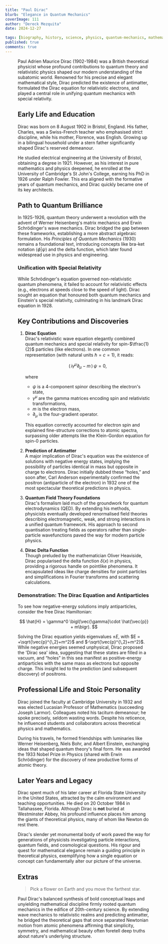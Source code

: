 ```yaml
---
title: "Paul Dirac"
blurb: "Elegance in Quantum Mechanics"
coverImage: 111
author: "Dereck Mezquita"
date: 2024-12-27

tags: [biography, history, science, physics, quantum-mechanics, mathematics]
published: true
comments: true
---
```


<Figure src="/references/biography_paul-dirac/Paul_Dirac,_1933.jpg" />

Paul Adrien Maurice Dirac (1902-1984) was a British theoretical physicist whose profound contributions to quantum theory and relativistic physics shaped our modern understanding of the subatomic world. Renowned for his precise and elegant mathematical style, Dirac predicted the existence of antimatter, formulated the Dirac equation for relativistic electrons, and played a central role in unifying quantum mechanics with special relativity.

## Early Life and Education

Dirac was born on 8 August 1902 in Bristol, England. His father, Charles, was a Swiss-French teacher who emphasised strict discipline, while his mother, Florence, was English. Growing up in a bilingual household under a stern father significantly shaped Dirac's reserved demeanour.

He studied electrical engineering at the University of Bristol, obtaining a degree in 1921. However, as his interest in pure mathematics and physics deepened, he enrolled at the University of Cambridge's St John's College, earning his PhD in 1926 under Ralph Fowler. This era aligned with the formative years of quantum mechanics, and Dirac quickly became one of its key architects.

## Path to Quantum Brilliance

In 1925-1926, quantum theory underwent a revolution with the advent of Werner Heisenberg's matrix mechanics and Erwin Schrödinger's wave mechanics. Dirac bridged the gap between these frameworks, establishing a more abstract algebraic formulation. His *Principles of Quantum Mechanics* (1930) remains a foundational text, introducing concepts like bra-ket notation $\langle\phi|\psi\rangle$ and the delta function, which later found widespread use in physics and engineering.

### Unification with Special Relativity

While Schrödinger's equation governed non-relativistic quantum phenomena, it failed to account for relativistic effects (e.g., electrons at speeds close to the speed of light). Dirac sought an equation that honoured both quantum mechanics and Einstein's special relativity, culminating in his landmark Dirac equation in 1928.

## Key Contributions and Discoveries

1. **Dirac Equation**  
   Dirac's relativistic wave equation elegantly combined quantum mechanics and special relativity for spin-$\tfrac{1}{2}$ particles (like electrons). In one common representation (with natural units $\hbar = c = 1$), it reads:

   $$
   (\,i \gamma^\mu \partial_\mu - m\,)\,\psi = 0,
   $$

   where
   - $\psi$ is a 4-component spinor describing the electron's state,  
   - $\gamma^\mu$ are the gamma matrices encoding spin and relativistic transformations,  
   - $m$ is the electron mass,  
   - $\partial_\mu$ is the four-gradient operator.

   This equation correctly accounted for electron spin and explained fine-structure corrections to atomic spectra, surpassing older attempts like the Klein-Gordon equation for spin-0 particles.

2. **Prediction of Antimatter**  
   A major implication of Dirac's equation was the existence of solutions with negative energy states, implying the possibility of particles identical in mass but opposite in charge to electrons. Dirac initially dubbed these “holes,” and soon after, Carl Anderson experimentally confirmed the positron (antiparticle of the electron) in 1932 one of the most spectacular theoretical predictions in physics.

3. **Quantum Field Theory Foundations**  
   Dirac's formalism laid much of the groundwork for quantum electrodynamics (QED). By extending his methods, physicists eventually developed renormalised field theories describing electromagnetic, weak, and strong interactions in a unified quantum framework. His approach to second quantisation treating fields as operators rather than single-particle wavefunctions paved the way for modern particle physics.

4. **Dirac Delta Function**  
   Though preluded by the mathematician Oliver Heaviside, Dirac popularised the delta function $\delta(x)$ in physics, providing a rigorous handle on pointlike phenomena. It encapsulated ideas like charge densities for point particles and simplifications in Fourier transforms and scattering calculations.

### Demonstration: The Dirac Equation and Antiparticles

To see how negative-energy solutions imply antiparticles, consider the free Dirac Hamiltonian:

$$
\hat{H} = \gamma^0 \bigl(\vec{\gamma}\cdot \hat{\vec{p}} + m\bigr).
$$

Solving the Dirac equation yields eigenvalues $\pm E$, with $E = +\sqrt{\vec{p}^{\,2}+m^2}$ and $-\sqrt{\vec{p}^{\,2}+m^2}$. While negative energies seemed unphysical, Dirac proposed the 'Dirac sea' idea, suggesting that these states are filled in a vacuum, and “holes” in this sea manifest as positive-energy antiparticles with the same mass as electrons but opposite charge. This insight led to the prediction (and subsequent discovery) of positrons.

## Professional Life and Stoic Personality

Dirac joined the faculty at Cambridge University in 1932 and was elected Lucasian Professor of Mathematics (succeeding Joseph Larmor). Colleagues noted his taciturn demeanour; he spoke precisely, seldom wasting words. Despite his reticence, he influenced students and collaborators across theoretical physics and mathematics.

During his travels, he formed friendships with luminaries like Werner Heisenberg, Niels Bohr, and Albert Einstein, exchanging ideas that shaped quantum theory's final form. He was awarded the 1933 Nobel Prize in Physics (shared with Erwin Schrödinger) for the discovery of new productive forms of atomic theory.

## Later Years and Legacy

Dirac spent much of his later career at Florida State University in the United States, attracted by the calm environment and teaching opportunities. He died on 20 October 1984 in Tallahassee, Florida. Although Dirac is **not** buried at Westminster Abbey, his profound influence places him among the giants of theoretical physics, many of whom like Newton do rest there.

Dirac's slender yet monumental body of work paved the way for generations of physicists investigating particle interactions, quantum fields, and cosmological questions. His rigour and quest for mathematical elegance remain a guiding principle in theoretical physics, exemplifying how a single equation or concept can fundamentally alter our picture of the universe.

## Extras

<Blockquote src="Paul Dirac, 'The Principles of Quantum Mechanics'">
Pick a flower on Earth and you move the farthest star.
</Blockquote>

Paul Dirac's balanced synthesis of bold conceptual leaps and unyielding mathematical discipline firmly rooted quantum mechanics in the edifice of 20th-century science. By extending wave mechanics to relativistic realms and predicting antimatter, he bridged the theoretical gaps that once separated Newtonian motion from atomic phenomena affirming that simplicity, symmetry, and mathematical beauty often foretell deep truths about nature's underlying structure.